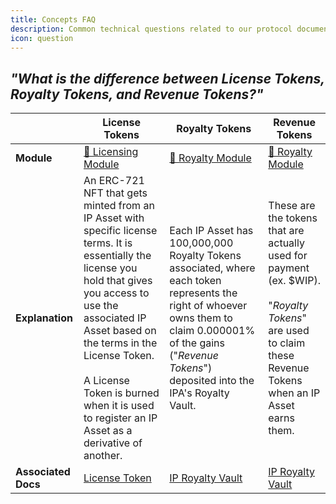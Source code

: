```yaml
---
title: Concepts FAQ
description: Common technical questions related to our protocol documentation.
icon: question
---
```


## _"What is the difference between License Tokens, Royalty Tokens, and Revenue Tokens?"_

|                     | License Tokens                                                                                                                                                                                                                                                                                                            | Royalty Tokens                                                                                                                                                                                                   | Revenue Tokens                                                                                                                                                      |
| ------------------- | ------------------------------------------------------------------------------------------------------------------------------------------------------------------------------------------------------------------------------------------------------------------------------------------------------------------------- | ---------------------------------------------------------------------------------------------------------------------------------------------------------------------------------------------------------------- | ------------------------------------------------------------------------------------------------------------------------------------------------------------------- |
| **Module**          | [📜 Licensing Module](/concepts/licensing-module)                                                                                                                                                                                                                                                                         | [💸 Royalty Module](/concepts/royalty-module)                                                                                                                                                                    | [💸 Royalty Module](/concepts/royalty-module)                                                                                                                       |
| **Explanation**     | An ERC-721 NFT that gets minted from an IP Asset with specific license terms. It is essentially the license you hold that gives you access to use the associated IP Asset based on the terms in the License Token.<br/><br/>A License Token is burned when it is used to register an IP Asset as a derivative of another. | Each IP Asset has 100,000,000 Royalty Tokens associated, where each token represents the right of whoever owns them to claim 0.000001% of the gains ("_Revenue Tokens_") deposited into the IPA's Royalty Vault. | These are the tokens that are actually used for payment (ex. $WIP).<br/><br/>"_Royalty Tokens_" are used to claim these Revenue Tokens when an IP Asset earns them. |
| **Associated Docs** | [License Token](/concepts/licensing-module/license-token)                                                                                                                                                                                                                                                                 | [IP Royalty Vault](/concepts/royalty-module/ip-royalty-vault)                                                                                                                                                    | [IP Royalty Vault](/concepts/royalty-module/ip-royalty-vault)                                                                                                       |

